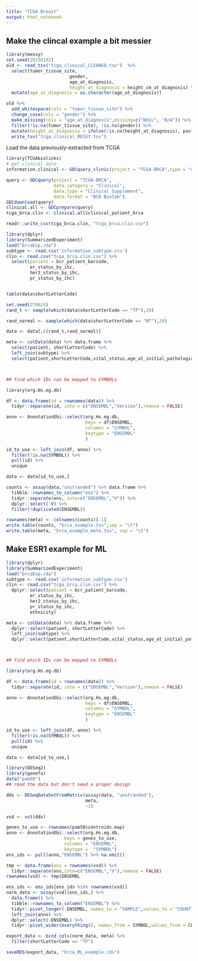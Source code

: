```yaml
---
title: "TCGA Breast"
output: html_notebook
---
```



## Make the clincal example a bit messier

```r
library(messy)
set.seed(20250102)
old <- read_tsv("tcga_clinical_CLEANED.tsv")  %>% 
  select(tumor_tissue_site,
                        gender,
                        age_at_diagnosis,
                        height_at_diagnosis = height_cm_at_diagnosis) %>% 
  mutate(age_at_diagnosis = as.character(age_at_diagnosis))

old %>% 
  add_whitespace(cols = "tumor_tissue_site") %>% 
  change_case(cols = "gender") %>% 
  make_missing(cols = "age_at_diagnosis",missing=c("NULL", "N/A")) %>% 
  filter(!is.na(tumor_tissue_site), !is.na(gender)) %>% 
  mutate(height_at_diagnosis = ifelse(!is.na(height_at_diagnosis), paste0(height_at_diagnosis, "cm"), height_at_diagnosis)) %>% 
  write_tsv("tcga_clinical_MESSY.tsv")
```



Load the data previously-extracted from TCGA

```r
library(TCGAbiolinks)
# get clinical data
information.clinical <- GDCquery_clinic(project = "TCGA-BRCA",type = "clinical") 

query <- GDCquery(project = "TCGA-BRCA",
                  data.category = "Clinical",
                  data.type = "Clinical Supplement",
                  data.format = "BCR Biotab")
GDCdownload(query)
clinical.all <- GDCprepare(query)
tcga_brca.clin <- clinical.all$clinical_patient_brca

readr::write_csv(tcga_brca.clin, "tcga_brca.clin.csv")

```


```r
library(dplyr)
library(SummarizedExperiment)
load("brcaExp.rda")
subtype <- read.csv('information_subtype.csv')
clin <- read.csv("tcga_brca.clin.csv") %>% 
  select(patient = bcr_patient_barcode,
         er_status_by_ihc,
         her2_status_by_ihc,
         pr_status_by_ihc)


table(data$shortLetterCode)
```

```r
set.seed(270624)
rand_t <- sample(which(data$shortLetterCode == "TP"),20)

rand_normal <- sample(which(data$shortLetterCode == "NT"),20)

data <- data[,c(rand_t,rand_normal)]

meta <- colData(data) %>% data.frame %>% 
  select(patient, shortLetterCode) %>% 
  left_join(subtype) %>% 
  select(patient,shortLetterCode,vital_status,age_at_initial_pathologic_diagnosis,BRCA_Subtype_PAM50,pathologic_stage,BRCA_Pathology,days_to_death,days_to_last_followup) %>% left_join(clin)



## find which IDs can be mapped to SYMBOLs

library(org.Hs.eg.db)

df <- data.frame(id = rownames(data)) %>% 
  tidyr::separate(id, into = c("ENSEMBL","Version"),remove = FALSE)

anno <- AnnotationDbi::select(org.Hs.eg.db, 
                              keys = df$ENSEMBL,
                              columns = "SYMBOL",
                              keytype = "ENSEMBL"
                              )

id_to_use <- left_join(df, anno) %>% 
  filter(!is.na(SYMBOL)) %>% 
  pull(id) %>% 
  unique

data <- data[id_to_use,]

counts <- assay(data,"unstranded") %>% data.frame %>% 
  tibble::rownames_to_column("ens") %>% 
  tidyr::separate(ens, into=c("ENSEMBL","V")) %>% 
  dplyr::select(-V) %>% 
  filter(!duplicated(ENSEMBL))

rownames(meta) <- colnames(counts)[-1]
write.table(counts, "brca_example.tsv",sep = "\t")
write.table(meta, "brca_example_meta.tsv", sep = "\t")
```

## Make ESR1 example for ML


```r
library(dplyr)
library(SummarizedExperiment)
load("brcaExp.rda")
subtype <- read.csv('information_subtype.csv')
clin <- read.csv("tcga_brca.clin.csv") %>% 
  dplyr::select(patient = bcr_patient_barcode,
         er_status_by_ihc,
         her2_status_by_ihc,
         pr_status_by_ihc,
         ethnicity)

```

```r

meta <- colData(data) %>% data.frame %>% 
  dplyr::select(patient, shortLetterCode) %>% 
  left_join(subtype) %>% 
  dplyr::select(patient,shortLetterCode,vital_status,age_at_initial_pathologic_diagnosis,BRCA_Subtype_PAM50,pathologic_stage,BRCA_Pathology,days_to_death,days_to_last_followup,pathologic_stage) %>% left_join(clin)



## find which IDs can be mapped to SYMBOLs

library(org.Hs.eg.db)

df <- data.frame(id = rownames(data)) %>% 
  tidyr::separate(id, into = c("ENSEMBL","Version"),remove = FALSE)

anno <- AnnotationDbi::select(org.Hs.eg.db, 
                              keys = df$ENSEMBL,
                              columns = "SYMBOL",
                              keytype = "ENSEMBL"
                              )

id_to_use <- left_join(df, anno) %>% 
  filter(!is.na(SYMBOL)) %>% 
  pull(id) %>% 
  unique

data <- data[id_to_use,]

library(DESeq2)
library(genefu)
data("pam50")
## read the data but don't need a proper design

dds <- DESeqDataSetFromMatrix(assay(data, "unstranded"),
                              meta,
                              ~1)

vsd <- vst(dds)

genes_to_use <- rownames(pam50$centroids.map)
anno <- AnnotationDbi::select(org.Hs.eg.db, 
                      keys = genes_to_use,
                      columns = "ENSEMBL",
                      keytype =  "SYMBOL") 
ens_ids <- pull(anno,"ENSEMBL") %>% na.omit()

tmp <- data.frame(ens = rownames(vsd)) %>% 
  tidyr::separate(ens,into=c("ENSEMBL","V"),remove = FALSE)
rownames(vsd) <- tmp$ENSEMBL  

ens_ids <- ens_ids[ens_ids %in% rownames(vsd)]
norm_data <- assay(vsd)[ens_ids,] %>% 
  data.frame() %>% 
  tibble::rownames_to_column("ENSEMBL") %>% 
  tidyr::pivot_longer(-ENSEMBL, names_to = "SAMPLE",values_to = "COUNT") %>% 
  left_join(anno) %>% 
  dplyr::select(-ENSEMBL) %>% 
  tidyr::pivot_wider(everything(), names_from = SYMBOL,values_from = COUNT)

export_data <- bind_cols(norm_data, meta) %>% 
  filter(shortLetterCode == "TP")

saveRDS(export_data, "brca_ML_example.rds")

```
